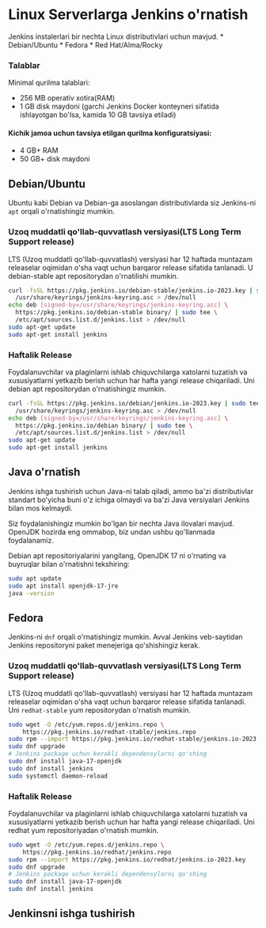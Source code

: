 
# Linux Serverlarga Jenkins o'rnatish

<Callout type="info" emoji="">
Jenkins instalerlari bir nechta Linux distributivlari uchun mavjud.
* Debian/Ubuntu
* Fedora
* Red Hat/Alma/Rocky
</Callout>

### Talablar

Minimal qurilma talablari:

* 256 MB operativ xotira(RAM)
* 1 GB disk maydoni (garchi Jenkins Docker konteyneri sifatida ishlayotgan bo'lsa, kamida 10 GB tavsiya etiladi)

#### Kichik jamoa uchun tavsiya etilgan qurilma konfiguratsiyasi:

* 4 GB+ RAM
* 50 GB+ disk maydoni

## Debian/Ubuntu

Ubuntu kabi Debian va Debian-ga asoslangan distributivlarda siz Jenkins-ni `apt` orqali o'rnatishingiz mumkin.

### Uzoq muddatli qo'llab-quvvatlash versiyasi(LTS Long Term Support release)

LTS (Uzoq muddatli qo'llab-quvvatlash) versiyasi har 12 haftada muntazam releaselar oqimidan o'sha vaqt uchun barqaror release sifatida tanlanadi. U debian-stable apt repositorydan o'rnatilishi mumkin.

```bash
curl -fsSL https://pkg.jenkins.io/debian-stable/jenkins.io-2023.key | sudo tee \
  /usr/share/keyrings/jenkins-keyring.asc > /dev/null
echo deb [signed-by=/usr/share/keyrings/jenkins-keyring.asc] \
  https://pkg.jenkins.io/debian-stable binary/ | sudo tee \
  /etc/apt/sources.list.d/jenkins.list > /dev/null
sudo apt-get update
sudo apt-get install jenkins
```

### Haftalik Release

Foydalanuvchilar va plaginlarni ishlab chiquvchilarga xatolarni tuzatish va xususiyatlarni yetkazib berish uchun har hafta yangi release chiqariladi. Uni debian apt repositorydan o'rnatishingiz mumkin.

```bash
curl -fsSL https://pkg.jenkins.io/debian/jenkins.io-2023.key | sudo tee \
  /usr/share/keyrings/jenkins-keyring.asc > /dev/null
echo deb [signed-by=/usr/share/keyrings/jenkins-keyring.asc] \
  https://pkg.jenkins.io/debian binary/ | sudo tee \
  /etc/apt/sources.list.d/jenkins.list > /dev/null
sudo apt-get update
sudo apt-get install jenkins
```

## Java o'rnatish

Jenkins ishga tushirish uchun Java-ni talab qiladi, ammo ba'zi distributivlar standart bo'yicha buni o'z ichiga olmaydi va ba'zi Java versiyalari Jenkins bilan mos kelmaydi.

Siz foydalanishingiz mumkin bo'lgan bir nechta Java ilovalari mavjud. OpenJDK hozirda eng ommabop, biz undan ushbu qo'llanmada foydalanamiz.

Debian apt repositoriyalarini yangilang, OpenJDK 17 ni o'rnating va buyruqlar bilan o'rnatishni tekshiring:

```bash
sudo apt update
sudo apt install openjdk-17-jre
java -version
```

## Fedora

Jenkins-ni `dnf` orqali o'rnatishingiz mumkin. Avval Jenkins veb-saytidan Jenkins repositoryni paket menejeriga qo'shishingiz kerak.

### Uzoq muddatli qo'llab-quvvatlash versiyasi(LTS Long Term Support release)

LTS (Uzoq muddatli qo'llab-quvvatlash) versiyasi har 12 haftada muntazam releaselar oqimidan o'sha vaqt uchun barqaror release sifatida tanlanadi. Uni `redhat-stable` yum repositorydan o'rnatish mumkin.

```bash
sudo wget -O /etc/yum.repos.d/jenkins.repo \
    https://pkg.jenkins.io/redhat-stable/jenkins.repo
sudo rpm --import https://pkg.jenkins.io/redhat-stable/jenkins.io-2023.key
sudo dnf upgrade
# Jenkins package uchun kerakli dependensylarni qo'shing
sudo dnf install java-17-openjdk
sudo dnf install jenkins
sudo systemctl daemon-reload

```

### Haftalik Release

Foydalanuvchilar va plaginlarni ishlab chiquvchilarga xatolarni tuzatish va xususiyatlarni yetkazib berish uchun har hafta yangi release chiqariladi. Uni redhat yum repositoriyadan o'rnatish mumkin.

```bash
sudo wget -O /etc/yum.repos.d/jenkins.repo \
    https://pkg.jenkins.io/redhat/jenkins.repo
sudo rpm --import https://pkg.jenkins.io/redhat/jenkins.io-2023.key
sudo dnf upgrade
# Jenkins package uchun kerakli dependensylarni qo'shing
sudo dnf install java-17-openjdk
sudo dnf install jenkins
```

## Jenkinsni ishga tushirish